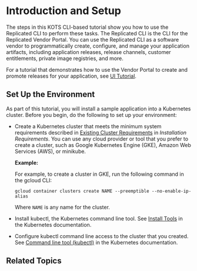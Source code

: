 
# Introduction and Setup

<TutorialIntro/>

The steps in this KOTS CLI-based tutorial show you how to use the Replicated CLI to perform these tasks. The Replicated CLI is the CLI for the Replicated Vendor Portal. You can use the Replicated CLI as a software vendor to programmatically create, configure, and manage your application artifacts, including application releases, release channels, customer entitlements, private image registries, and more.

For a tutorial that demonstrates how to use the Vendor Portal to create and promote releases for your application, see [UI Tutorial](tutorial-ui-setup).

<KubernetesTraining/>

## Set Up the Environment

As part of this tutorial, you will install a sample application into a Kubernetes cluster. Before you begin, do the following to set up your environment:

* Create a Kubernetes cluster that meets the minimum system requirements described in [Existing Cluster Requirements](/enterprise/installing-general-requirements#existing-cluster-requirements) in _Installation Requirements_. You can use any cloud provider or tool that you prefer to create a cluster, such as Google Kubernetes Engine (GKE), Amazon Web Services (AWS), or minikube.

   **Example:**

   For example, to create a cluster in GKE, run the following command in the gcloud CLI:

   ```
   gcloud container clusters create NAME --preemptible --no-enable-ip-alias
   ```
   Where `NAME` is any name for the cluster.

* Install kubectl, the Kubernetes command line tool. See [Install Tools](https://kubernetes.io/docs/tasks/tools/) in the Kubernetes documentation.
* Configure kubectl command line access to the cluster that you created. See [Command line tool (kubectl)](https://kubernetes.io/docs/reference/kubectl/) in the Kubernetes documentation.

## Related Topics

<RelatedTopics/>
